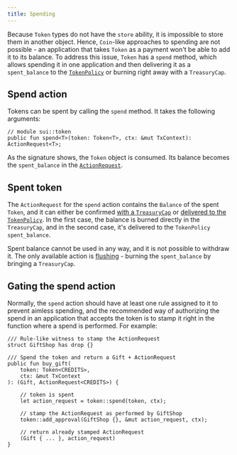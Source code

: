 ---
title: Spending
---

Because `Token` types do not have the `store` ability, it is impossible to store them in another object. Hence, `Coin`-like approaches to spending are not possible - an application that takes `Token` as a payment won't be able to add it to its balance. To address this issue, `Token` has a `spend` method, which allows spending it in one application and then delivering it as a `spent_balance` to the [`TokenPolicy`](./token-policy.mdx) or burning right away with a `TreasuryCap`.

## Spend action

Tokens can be spent by calling the `spend` method. It takes the following arguments:

```move
// module sui::token
public fun spend<T>(token: Token<T>, ctx: &mut TxContext): ActionRequest<T>;
```

As the signature shows, the `Token` object is consumed. Its balance becomes the `spent_balance` in the [`ActionRequest`](./action-request.mdx#actionrequest-structure).

## Spent token

The `ActionRequest` for the `spend` action contains the `Balance` of the spent `Token`, and it can either be confirmed [with a `TreasuryCap`](./action-request#confirming-with-treasurycap) or [delivered to the `TokenPolicy`](./action-request#confirming-with-tokenpolicy). In the first case, the balance is burned directly in the `TreasuryCap`, and in the second case, it's delivered to the `TokenPolicy` `spent_balance`.

Spent balance cannot be used in any way, and it is not possible to withdraw it. The only available action is [flushing](./token-policy#consume-spent-balance) - burning the `spent_balance` by bringing a `TreasuryCap`.


## Gating the spend action

Normally, the `spend` action should have at least one rule assigned to it to prevent aimless spending, and the recommended way of authorizing the spend in an application that accepts the token is to stamp it right in the function where a spend is performed. For example:

```move
/// Rule-like witness to stamp the ActionRequest
struct GiftShop has drop {}

/// Spend the token and return a Gift + ActionRequest
public fun buy_gift(
    token: Token<CREDITS>,
    ctx: &mut TxContext
): (Gift, ActionRequest<CREDITS>) {

    // token is spent
    let action_request = token::spend(token, ctx);

    // stamp the ActionRequest as performed by GiftShop
    token::add_approval(GiftShop {}, &mut action_request, ctx);

    // return already stamped ActionRequest
    (Gift { ... }, action_request)
}
```
